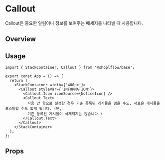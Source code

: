 
<Meta of={CalloutStories} />

# Callout
Callout은 중요한 알림이나 정보를 보여주는 메세지를 나타낼 때 사용합니다.

## Overview
<Canvas of={CalloutStories.Playground} />


## Usage
```tsx
import { StackContainer, Callout } from '@shoplflow/base';

export const App = () => {
  return (
    <StackContainer width={'400px'}>
      <Callout styleVar={'INFORMATION'}>
        <Callout.Icon iconSource={NoticeIcon} />
        <Callout.Text>
          사용 안 함으로 설정할 경우 기존 등록된 게시물을 읽을 수도, 새로운 게시물을 포스팅할 수도 없게 됩니다. (단,
          기존 등록된 게시물이 삭제되지는 않습니다.)
        </Callout.Text>
      </Callout>
    </StackContainer>
  );
};
```
## Props
<Controls of={CalloutStories.Playground} />
